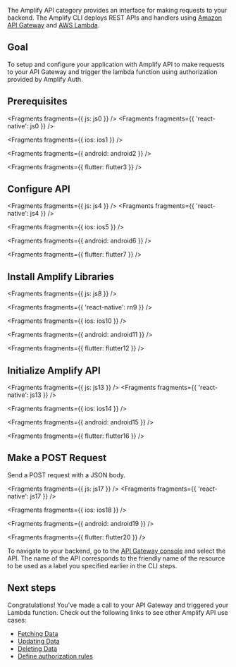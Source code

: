 The Amplify API category provides an interface for making requests to your backend. The Amplify CLI deploys REST APIs and handlers using [Amazon API Gateway](http://docs.aws.amazon.com/apigateway/latest/developerguide/) and [AWS Lambda](http://docs.aws.amazon.com/lambda/latest/dg/).

## Goal

To setup and configure your application with Amplify API to make requests to your API Gateway and trigger the lambda function using authorization provided by Amplify Auth.

## Prerequisites


<Fragments fragments={{ js: js0 }} />
<Fragments fragments={{ 'react-native': js0 }} />


<Fragments fragments={{ ios: ios1 }} />


<Fragments fragments={{ android: android2 }} />


<Fragments fragments={{ flutter: flutter3 }} />

## Configure API


<Fragments fragments={{ js: js4 }} />
<Fragments fragments={{ 'react-native': js4 }} />


<Fragments fragments={{ ios: ios5 }} />


<Fragments fragments={{ android: android6 }} />


<Fragments fragments={{ flutter: flutter7 }} />

## Install Amplify Libraries


<Fragments fragments={{ js: js8 }} />


<Fragments fragments={{ 'react-native': rn9 }} />


<Fragments fragments={{ ios: ios10 }} />


<Fragments fragments={{ android: android11 }} />


<Fragments fragments={{ flutter: flutter12 }} />

## Initialize Amplify API


<Fragments fragments={{ js: js13 }} />
<Fragments fragments={{ 'react-native': js13 }} />


<Fragments fragments={{ ios: ios14 }} />


<Fragments fragments={{ android: android15 }} />


<Fragments fragments={{ flutter: flutter16 }} />

## Make a POST Request

Send a POST request with a JSON body.


<Fragments fragments={{ js: js17 }} />
<Fragments fragments={{ 'react-native': js17 }} />


<Fragments fragments={{ ios: ios18 }} />


<Fragments fragments={{ android: android19 }} />


<Fragments fragments={{ flutter: flutter20 }} />

To navigate to your backend, go to the [API Gateway console](https://aws.amazon.com/apigateway) and select the API. The name of the API corresponds to the friendly name of the resource to be used as a label you specified earlier in the CLI steps.

## Next steps

Congratulations! You've made a call to your API Gateway and triggered your Lambda function. Check out the following links to see other Amplify API use cases:

- [Fetching Data](/lib/restapi/fetch)
- [Updating Data](/lib/restapi/update)
- [Deleting Data](/lib/restapi/delete)
- [Define authorization rules](/lib/restapi/authz)
